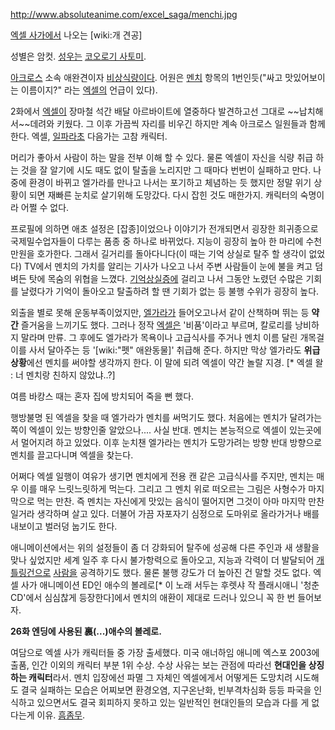 http://www.absoluteanime.com/excel_saga/menchi.jpg

[[엑셀 사가]]에서 나오는 [wiki:개 견공] 

성별은 암컷. [[성우]]는 [[코오로기 사토미]].

[[아크로스]] 소속 애완견이자 [[비상식량]]이다. 어원은 [[멘치]] 항목의 1번인듯("싸고 맛있어보이는 이름이지?" 라는 [[엑셀]]의 언급이 있다).

2화에서 [[엑셀]]이 장마철 석간 배달 아르바이트에 열중하다 발견하고선 그대로 ~~납치해서~~데려와 키웠다. 그 이후 가끔씩 자리를 비우긴 하지만 계속 아크로스 일원들과 함께 한다. 엑셀, [[일파라초]] 다음가는 고참 캐릭터.

머리가 좋아서 사람이 하는 말을 전부 이해 할 수 있다. 물론 엑셀이 자신을 식량 취급 하는 것을 잘 알기에 시도 때도 없이 탈출을 노리지만 그 때마다 번번이 실패하고 만다. 나중에 환경이 바뀌고 엘가라를 만나고 나서는 포기하고 체념하는 듯 했지만 정말 위기 상황이 되면 재빠른 눈치로 살기위해 도망갔다. 다시 잡힌 것도 매한가지. 캐릭터의 숙명이라 어쩔 수 없다.

프로필에 의하면 애초 설정은 [잡종]이었으나 이야기가 전개되면서 굉장한 희귀종으로 국제밀수업자들이 다루는 품종 중 하나로 바뀌었다. 지능이 굉장히 높아 한 마리에 수천만원을 호가한다. 그래서 길거리를 돌아다니다(이 때는 기억 상실로 탈주 할 생각이 없었다) TV에서 멘치의 가치를 알리는 기사가 나오고 나서 주변 사람들이 눈에 불을 켜고 덤벼든 탓에 목숨의 위협을 느꼈다. [[기억상실증]]에 걸리고 나서 그동안 노렸던 수많은 기회를 날렸다가 기억이 돌아오고 탈출하려 할 땐 기회가 없는 등 불행 수위가 굉장히 높다.

외출을 별로 못해 운동부족이었지만, [[엘가라]]가 들어오고나서 같이 산책하며 뛰는 등 '''약간''' 즐거움을 느끼기도 했다. 그러나 정작 [[엑셀]]은 '비품'이라고 부르며, 칼로리를 낭비하지 말라며 만류. 그 후에도 엘가라가 목욕이나 고급식사를 주거나 멘치 이름 달린 개목걸이를 사서 달아주는 등 '[wiki:"펫" 애완동물]' 취급해 준다. 하지만 막상 엘가라도 '''위급상황'''에선 멘치를 써야할 생각까지 한다. 이 말에 되려 엑셀이 약간 놀랄 지경. [* 엑셀 왈 : 너 멘치랑 친하지 않았냐..?]

여름 바캉스 때는 혼자 집에 방치되어 죽을 뻔 했다. 

행방불명 된 엑셀을 찾을 때 엘가라가 멘치를 써먹기도 했다. 처음에는 멘치가 달려가는 쪽이 엑셀이 있는 방향인줄 알았으나.... 사실 반대. 멘치는 본능적으로 엑셀이 있는곳에서 멀어지려 하고 있었다. 이후 눈치챈 엘가라는 멘치가 도망가려는 방향 반대 방향으로 멘치를 끌고다니며 엑셀을 찾는다.

어쩌다 엑셀 일행이 여유가 생기면 멘치에게 전용 캔 같은 고급식사를 주지만, 멘치는 매우 이를 매우 느릿느릿하게 먹는다. 그리고 그 멘치 위로 떠오르는 그림은 사형수가 마지막으로 먹는 만찬. 즉 멘치는 자신에게 맛있는 음식이 떨어지면 그것이 아마 마지막 만찬일거라 생각하며 살고 있다. 더불어 가끔 자포자기 심정으로 도마위로 올라가거나 배를 내보이고 벌러덩 눕기도 한다.

애니메이션에서는 위의 설정들이 좀 더 강화되어 탈주에 성공해 다른 주인과 새 생활을 맞나 싶었지만 세계 일주 후 다시 불가항력으로 돌아오고, 지능과 각력이 더 발달되어 [[개틀링]]건으로 [[사람]]을 공격하기도 했다. 물론 불행 강도가 더 높아진 건 말할 것도 없다. 엑셀 사가 애니메이션 ED인 애수의 볼레로[* 이 노래 서두는 후렛샤 작 플래시애니 '청춘CD'에서 심심찮게 등장한다]에서 멘치의 애환이 제대로 드러나 있으니 꼭 한 번 들어보자.

{{{#!HTML
<iframe width="640" height="360" src="http://www.mgoon.com/play/view/2365830" frameborder="0" allowfullscreen></iframe>
'''애수의 볼레로'''
<iframe width="420" height="315" src="//www.youtube.com/embed/QqADwd52eSE" frameborder="0" allowfullscreen></iframe>
}}}
'''26화 엔딩에 사용된 裏(...)애수의 볼레로.'''

여담으로 엑셀 사가 캐릭터들 중 가장 출세했다. 미국 애너하임 애니메 엑스포 2003에 출품, 인간 이외의 캐릭터 부분 1위 수상. 수상 사유는 보는 관점에 따라선 '''현대인을 상징하는 캐릭터'''라서. 멘치 입장에선 파멸 그 자체인 엑셀에게서 어떻게든 도망치려 시도해도 결국 실패하는 모습은 어찌보면 환경오염, 지구온난화, 빈부격차심화 등등 파국을 인식하고 있으면서도 결국 회피하지 못하고 있는 일반적인 현대인들의 모습과 다를 게 없다는게 이유. [[흠좀무]].
